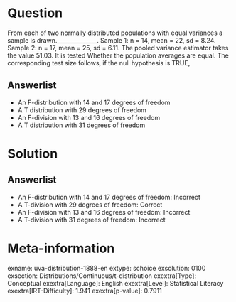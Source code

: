 Question
========

From each of two normally distributed populations with equal variances a sample is drawn.______________. Sample 1: n = 14, mean = 22, sd = 8.24. Sample 2: n = 17, mean = 25, sd = 6.11. The pooled variance estimator takes the value 51.03. It is tested Whether the population averages are equal. The corresponding test size follows, if the null hypothesis is TRUE,

Answerlist
----------

* An F-distribution with 14 and 17 degrees of freedom
* A T distribution with 29 degrees of freedom
* An F-division with 13 and 16 degrees of freedom
* A T distribution with 31 degrees of freedom

Solution
========

Answerlist
----------

* An F-distribution with 14 and 17 degrees of freedom: Incorrect
* A T-division with 29 degrees of freedom: Correct
* An F-division with 13 and 16 degrees of freedom: Incorrect
* A T-division with 31 degrees of freedom: Incorrect

Meta-information
================
exname: uva-distribution-1888-en
extype: schoice
exsolution: 0100
exsection: Distributions/Continuous/t-distribution
exextra[Type]: Conceptual
exextra[Language]: English
exextra[Level]: Statistical Literacy
exextra[IRT-Difficulty]: 1.941
exextra[p-value]: 0.7911
